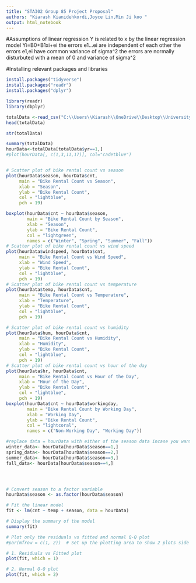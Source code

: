 ---
title: "STA302 Group 85 Project Proposal"
authors: "Kiarash Kianidehkordi,Joyce Lin,Min Ji koo "
output: html_notebook
---

#Assumptions of linear regression
Y is related to x by the linear regression model
Yi=B0+B1xi+ei
the errors e1...ei are independent of each other
the errors e1,ei have common variance of sigma^2
the errors are normally disturbuted with a mean of 0 and variance of sigma^2



#Installing relevant packages and libraries
```{r}
install.packages("tidyverse")
install.packages("readr")
install.packages("dplyr")

library(readr)
library(dbplyr)

```

```{r}
totalData <-read_csv("C:\\Users\\Kiarash\\OneDrive\\Desktop\\University\\statistics\\STA302\\bike+sharing+dataset\\hour.csv")
head(totalData)

str(totalData)

summary(totalData)
hourData<-totalData[totalData$yr==1,]
#plot(hourData[, c(1,3,11,17)], col="cadetblue")


# Scatter plot of bike rental count vs season
plot(hourData$season, hourData$cnt,
     main = "Bike Rental Count vs Season",
     xlab = "Season",
     ylab = "Bike Rental Count",
     col = "lightblue",
     pch = 19)

boxplot(hourData$cnt ~ hourData$season,
        main = "Bike Rental Count by Season",
        xlab = "Season",
        ylab = "Bike Rental Count",
        col = "lightgreen",
        names = c("Winter", "Spring", "Summer", "Fall"))
# Scatter plot of bike rental count vs wind speed
plot(hourData$windspeed, hourData$cnt,
     main = "Bike Rental Count vs Wind Speed",
     xlab = "Wind Speed",
     ylab = "Bike Rental Count",
     col = "lightblue",
     pch = 19)
# Scatter plot of bike rental count vs temperature
plot(hourData$temp, hourData$cnt,
     main = "Bike Rental Count vs Temperature",
     xlab = "Temperature",
     ylab = "Bike Rental Count",
     col = "lightblue",
     pch = 19)

# Scatter plot of bike rental count vs humidity
plot(hourData$hum, hourData$cnt,
     main = "Bike Rental Count vs Humidity",
     xlab = "Humidity",
     ylab = "Bike Rental Count",
     col = "lightblue",
     pch = 19)
# Scatter plot of bike rental count vs hour of the day
plot(hourData$hr, hourData$cnt,
     main = "Bike Rental Count vs Hour of the Day",
     xlab = "Hour of the Day",
     ylab = "Bike Rental Count",
     col = "lightblue",
     pch = 19)
boxplot(hourData$cnt ~ hourData$workingday,
        main = "Bike Rental Count by Working Day",
        xlab = "Working Day",
        ylab = "Bike Rental Count",
        col = "lightcoral",
        names = c("Non-Working Day", "Working Day"))

```
```{r}
#replace data = hourData with either of the season data incase you want to fit regression models for each season
winter_data<- hourData[hourData$season==1,]
spring_data<- hourData[hourData$season==2,]
summer_data<- hourData[hourData$season==3,]
fall_data<- hourData[hourData$season==4,]




# Convert season to a factor variable
hourData$season <- as.factor(hourData$season)

# Fit the linear model
fit <- lm(cnt ~ temp + season, data = hourData)

# Display the summary of the model
summary(fit)

# Plot only the residuals vs fitted and normal Q-Q plot
#par(mfrow = c(1, 2))  # Set up the plotting area to show 2 plots side by side

# 1. Residuals vs Fitted plot
plot(fit, which = 1)

# 2. Normal Q-Q plot
plot(fit, which = 2)


```
